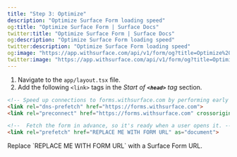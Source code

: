 ```yaml
---
title: "Step 3: Optimize"
description: "Optimize Surface Form loading speed"
og:title: "Optimize Surface Form | Surface Docs"
twitter:title: "Optimize Surface Form | Surface Docs"
og:description: "Optimize Surface Form loading speed"
twitter:description: "Optimize Surface Form loading speed"
og:image: "https://app.withsurface.com/api/v1/form/og?title=Optimize%20Surface%20Form"
twitter:image: "https://app.withsurface.com/api/v1/form/og?title=Optimize%20Surface%20Form"
---
```


1. Navigate to the `app/layout.tsx` file.
2. Add the following `<link>` tags in the *Start of **`<head>`** tag* section.

```html
<!-- Speed up connections to forms.withsurface.com by performing early DNS resolution and TCP handshake -->
<link rel="dns-prefetch" href="https://forms.withsurface.com">
<link rel="preconnect" href="https://forms.withsurface.com" crossorigin="">

<!--  Fetch the form in advance, so it's ready when a user opens it. -->
<link rel="prefetch" href="REPLACE ME WITH FORM URL" as="document">
```

<Info>
Replace `REPLACE ME WITH FORM URL` with a Surface Form URL.
</Info>